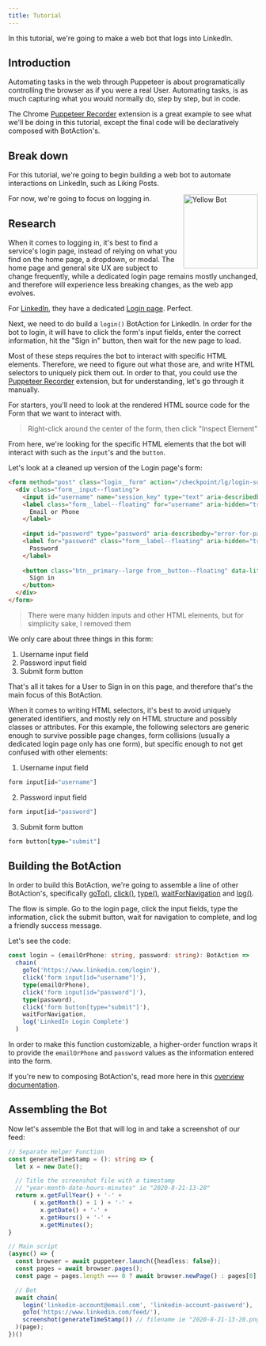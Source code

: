 ---
title: Tutorial
---

In this tutorial, we're going to make a web bot that logs into LinkedIn.

## Introduction

Automating tasks in the web through Puppeteer is about programatically controlling the browser as if you were a real User. Automating tasks, is as much capturing what you would normally do, step by step, but in code.

The Chrome [Puppeteer Recorder](https://chrome.google.com/webstore/detail/puppeteer-recorder/djeegiggegleadkkbgopoonhjimgehda?hl=en) extension is a great example to see what we'll be doing in this tutorial, except the final code will be declaratively composed with BotAction's.


## Break down

For this tutorial, we're going to begin building a web bot to automate interactions on LinkedIn, such as Liking Posts.

<img src="/yellow_bot.PNG" alt="Yellow Bot" align="right" width="150px" />

For now, we're going to focus on logging in.

## Research

When it comes to logging in, it's best to find a service's login page, instead of relying on what you find on the home page, a dropdown, or modal. The home page and general site UX are subject to change frequently, while a dedicated login page remains mostly unchanged, and therefore will experience less breaking changes, as the web app evolves.

For [LinkedIn](https://www.linkedin.com), they have a dedicated [Login page](https://www.linkedin.com/login). Perfect.

Next, we need to do build a `login()` BotAction for LinkedIn. In order for the bot to login, it will have to click the form's input fields, enter the correct information, hit the "Sign in" button, then wait for the new page to load.

Most of these steps requires the bot to interact with specific HTML elements. Therefore, we need to figure out what those are, and write HTML selectors to uniquely pick them out. In order to that, you could use the [Puppeteer Recorder](https://chrome.google.com/webstore/detail/puppeteer-recorder/djeegiggegleadkkbgopoonhjimgehda?hl=en) extension, but for understanding, let's go through it manually.

For starters, you'll need to look at the rendered HTML source code for the Form that we want to interact with. 
> Right-click around the center of the form, then click "Inspect Element"

From here, we're looking for the specific HTML elements that the bot will interact with such as the `input`'s and the `button`.

Let's look at a cleaned up version of the Login page's form:
```html
<form method="post" class="login__form" action="/checkpoint/lg/login-submit" novalidate="">
  <div class="form__input--floating">
    <input id="username" name="session_key" type="text" aria-describedby="error-for-username" required="" validation="email|tel" autofocus="" aria-label="Email or Phone">
    <label class="form__label--floating" for="username" aria-hidden="true">
      Email or Phone
    </label>
    
    <input id="password" type="password" aria-describedby="error-for-password" name="session_password" required="" validation="password" aria-label="Password">
    <label for="password" class="form__label--floating" aria-hidden="true">
      Password
    </label>
    
    <button class="btn__primary--large from__button--floating" data-litms-control-urn="login-submit" type="submit" aria-label="Sign in">
      Sign in
    </button>
  </div>
</form>
```
> There were many hidden inputs and other HTML elements, but for simplicity sake, I removed them

We only care about three things in this form:

1. Username input field
2. Password input field
3. Submit form button

That's all it takes for a User to Sign in on this page, and therefore that's the main focus of this BotAction.

When it comes to writing HTML selectors, it's best to avoid uniquely generated identifiers, and mostly rely on HTML structure and possibly classes or attributes. For this example, the following selectors are generic enough to survive possible page changes, form collisions (usually a dedicated login page only has one form), but specific enough to not get confused with other elements:
1. Username input field
```typescript
form input[id="username"]
```
2. Password input field
```typescript
form input[id="password"]
```
3. Submit form button
```typescript
form button[type="submit"]
```
## Building the BotAction
In order to build this BotAction, we're going to assemble a line of other BotAction's, specifically [goTo()](/api/navigation#go-to), [click()](/api/input#click), [type()](/api/input#type), [waitForNavigation](/api/navigation#wait-for-navigation) and [log()](/api/console#log).

The flow is simple. Go to the login page, click the input fields, type the information, click the submit button, wait for navigation to complete, and log a friendly success message.

Let's see the code:
```typescript
const login = (emailOrPhone: string, password: string): BotAction =>
  chain(
    goTo('https://www.linkedin.com/login'),
    click('form input[id="username"]'),
    type(emailOrPhone),
    click('form input[id="password"]'),
    type(password),
    click('form button[type="submit"]'),
    waitForNavigation,
    log('LinkedIn Login Complete')
  )
```

In order to make this function customizable, a higher-order function wraps it to provide the `emailOrPhone` and `password` values as the information entered into the form.

If you're new to composing BotAction's, read more here in this [overview documentation](/overview#composing-botactions).

## Assembling the Bot

Now let's assemble the Bot that will log in and take a screenshot of our feed:
```typescript
// Separate Helper Function
const generateTimeStamp = (): string => {
  let x = new Date();

  // Title the screenshot file with a timestamp
  // "year-month-date-hours-minutes" ie "2020-8-21-13-20"
  return x.getFullYear() + '-' + 
       ( x.getMonth() + 1 ) + '-' + 
         x.getDate() + '-' + 
         x.getHours() + '-' + 
         x.getMinutes();
}

// Main script
(async() => {
  const browser = await puppeteer.launch({headless: false});
  const pages = await browser.pages();
  const page = pages.length === 0 ? await browser.newPage() : pages[0];

  // Bot
  await chain(
    login('linkedin-account@email.com', 'linkedin-account-password'),
    goTo('https://www.linkedin.com/feed/'),
    screenshot(generateTimeStamp()) // filename ie "2020-8-21-13-20.png" 
  )(page);
})()
```
